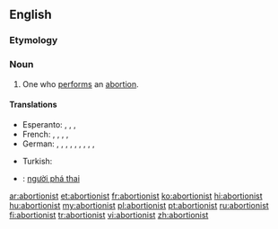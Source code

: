==English==

===Etymology===
{{suffix|abortion|ist}}

===Noun===
{{en-noun}}

# One who [[perform]]s an [[abortion]].

====Translations====
{{trans-top|one who performs an abortion}}
* Esperanto: {{qualifier|♂(♀)}} {{t-|eo|abortigisto}}, {{qualifier|explicitly ♂}} {{t-|eo|virabortigisto}}, {{qualifier|explicitly ♀}} {{t-|eo|abortigistino}}, {{qualifier|♂♀}} {{t-|eo|geabortigistoj|p}}
* French: {{qualifier|♂♀}} {{t|fr|médecin avorteur|m}}, {{t|fr|avorteur|m}}, {{t|fr|avorteuse|f}}, {{qualifier|euphemistic, backstreet}} {{t|fr|faiseur d'anges|m}}, {{qualifier|euphemistic, backstreet}} {{t|fr|faiseuse d'anges|f}}
* German: {{t|de|Abtreiber|m}}, {{t|de|Abtreiberin|f}}, {{t|de|Abtreibungsarzt|m}}, {{t|de|Abtreibungsärztin|f}}, {{t|de|abtreibender Arzt|m}}, {{t|de|abtreibende Ärztin|f}}, {{t|de|Abtreibungshelfer|m}}, {{t|de|Abtreibungshelferin|f}}, {{qualifier|euphemistic, backstreet}} {{t|de|Engelmacher|m}}, {{qualifier|euphemistic, backstreet}} {{t|de|Engelmacherin|f}}
{{trans-mid}}
* Turkish: {{t|tr|kürtajcı}}
{{trans-bottom}}

{{checktrans-top}}
* {{ttbc|vi}}: [[người phá thai]]
{{trans-bottom}}

[[ar:abortionist]]
[[et:abortionist]]
[[fr:abortionist]]
[[ko:abortionist]]
[[hi:abortionist]]
[[hu:abortionist]]
[[my:abortionist]]
[[pl:abortionist]]
[[pt:abortionist]]
[[ru:abortionist]]
[[fi:abortionist]]
[[tr:abortionist]]
[[vi:abortionist]]
[[zh:abortionist]]
